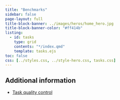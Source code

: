 ```yaml
---
title: "Benchmarks"
sidebar: false
page-layout: full
title-block-banner: ../images/heros/home_hero.jpg
title-block-banner-color: "#ff414b"
listing:
  - id: tasks
    type: grid
    contents: "*/index.qmd"
    template: tasks.ejs
toc: false
css: [../styles.css, ../style-hero.css, tasks.css]
---
```


:::{#tasks}
:::

## Additional information

* [Task quality control](quality_control.qmd)